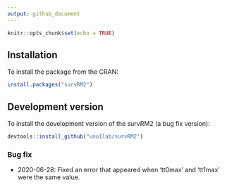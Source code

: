 ```yaml
---
output: github_document
---
```


```r
knitr::opts_chunk$set(echo = TRUE)
```

## Installation
To install the package from the CRAN:
```r
install.packages("survRM2")
```

## Development version
To install the development version of the survRM2 (a bug fix version):
```r
devtools::install_github("uno1lab/survRM2")
```

### Bug fix
* 2020-06-28: Fixed an error that appeared when 'tt0max' and 'tt1max' were the same value.
